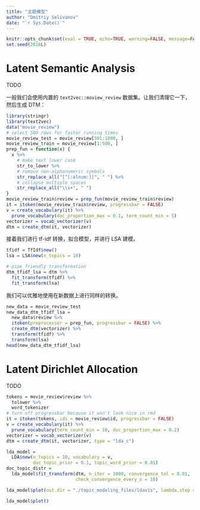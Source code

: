 ```yaml
---
title: "主题模型"
author: "Dmitriy Selivanov"
date: "`r Sys.Date()`"
---
```

```r
knitr::opts_chunk$set(eval = TRUE, echo=TRUE, warning=FALSE, message=FALSE)
set.seed(2016L)
```


# Latent Semantic Analysis
TODO

<!-- As usual we will use built-in `text2vec::moview_review` dataset. Let's clean it a little bit and create DTM: -->

一般我们会使用内置的 `text2vec::moview_review` 数据集。让我们清理它一下，然后生成 DTM：

```r
library(stringr)
library(text2vec)
data("movie_review")
# select 500 rows for faster running times
movie_review_test = movie_review[501:1000, ]
movie_review_train = movie_review[1:500, ]
prep_fun = function(x) {
  x %>%
    # make text lower case
    str_to_lower %>%
    # remove non-alphanumeric symbols
    str_replace_all("[^[:alnum:]]", " ") %>%
    # collapse multiple spaces
    str_replace_all("\\s+", " ")
}
movie_review_train$review = prep_fun(movie_review_train$review)
it = itoken(movie_review_train$review, progressbar = FALSE)
v = create_vocabulary(it) %>%
  prune_vocabulary(doc_proportion_max = 0.1, term_count_min = 5)
vectorizer = vocab_vectorizer(v)
dtm = create_dtm(it, vectorizer)
```

<!-- Now we will perform tf-idf scaling and the fit and apply LSA model: -->

接着我们进行 tf-idf 转换，拟合模型，并进行 LSA 建模。

```r
tfidf = TfIdf$new()
lsa = LSA$new(n_topics = 10)

# pipe friendly transformation
dtm_tfidf_lsa = dtm %>%
  fit_transform(tfidf) %>%
  fit_transform(lsa)
```

<!-- And we can elegantly apply exactly the same transformation to new data. Elegantly with "not-a-pipe" `%>%`: -->

我们可以优雅地使用在新数据上进行同样的转换。

```r
new_data = movie_review_test
new_data_dtm_tfidf_lsa =
  new_data$review %>%
  itoken(preprocessor = prep_fun, progressbar = FALSE) %>%
  create_dtm(vectorizer) %>%
  transform(tfidf) %>%
  transform(lsa)
head(new_data_dtm_tfidf_lsa)
```

# Latent Dirichlet Allocation

TODO

```r
tokens = movie_review$review %>%
  tolower %>%
  word_tokenizer
# turn off progressbar because it won't look nice in rmd
it = itoken(tokens, ids = movie_review$id, progressbar = FALSE)
v = create_vocabulary(it) %>%
  prune_vocabulary(term_count_min = 10, doc_proportion_max = 0.2)
vectorizer = vocab_vectorizer(v)
dtm = create_dtm(it, vectorizer, type = "lda_c")

lda_model =
  LDA$new(n_topics = 10, vocabulary = v,
          doc_topic_prior = 0.1, topic_word_prior = 0.01)
doc_topic_distr =
  lda_model$fit_transform(dtm, n_iter = 1000, convergence_tol = 0.01,
                          check_convergence_every_n = 10)
```

```r
lda_model$plot(out.dir = "./topic_modeling_files/ldavis", lambda.step = 0.1, open.browser = FALSE)
```
```r
lda_model$plot()
```

<head>
  <meta http-equiv="Content-Type" content="text/html; charset=utf-8">
  <title>LDAvis</title>
  <script src="topic_modeling_files/ldavis/d3.v3.js"></script>
  <script src="topic_modeling_files/ldavis/ldavis.js"></script>
  <link rel="stylesheet" type="text/css" href="topic_modeling_files/ldavis/lda.css">
</head>

<body>
  <div id = "lda"></div>
  <script>
    var vis = new LDAvis("#lda", "topic_modeling_files/ldavis/lda.json");
  </script>
</body>
